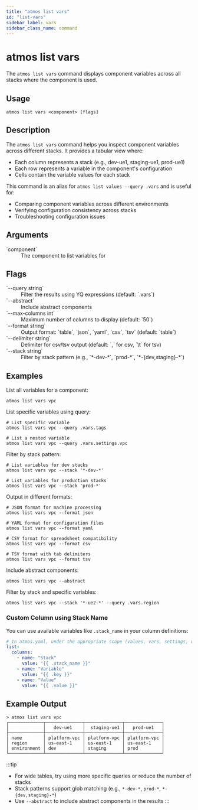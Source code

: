 ```yaml
---
title: "atmos list vars"
id: "list-vars"
sidebar_label: vars
sidebar_class_name: command
---
```


# atmos list vars

The `atmos list vars` command displays component variables across all stacks where the component is used.

## Usage

```shell
atmos list vars <component> [flags]
```

## Description

The `atmos list vars` command helps you inspect component variables across different stacks. It provides a tabular view where:

- Each column represents a stack (e.g., dev-ue1, staging-ue1, prod-ue1)
- Each row represents a variable in the component's configuration
- Cells contain the variable values for each stack

This command is an alias for `atmos list values --query .vars` and is useful for:
- Comparing component variables across different environments
- Verifying configuration consistency across stacks
- Troubleshooting configuration issues

## Arguments

<dl>
  <dt>`component`</dt>
  <dd>The component to list variables for</dd>
</dl>

## Flags

<dl>
  <dt>`--query string`</dt>
  <dd>Filter the results using YQ expressions (default: `.vars`)</dd>
  <dt>`--abstract`</dt>
  <dd>Include abstract components</dd>
  <dt>`--max-columns int`</dt>
  <dd>Maximum number of columns to display (default: `50`)</dd>
  <dt>`--format string`</dt>
  <dd>Output format: `table`, `json`, `yaml`, `csv`, `tsv` (default: `table`)</dd>
  <dt>`--delimiter string`</dt>
  <dd>Delimiter for csv/tsv output (default: `,` for csv, `\t` for tsv)</dd>
  <dt>`--stack string`</dt>
  <dd>Filter by stack pattern (e.g., `*-dev-*`, `prod-*`, `*-{dev,staging}-*`)</dd>
</dl>

## Examples

List all variables for a component:
```shell
atmos list vars vpc
```

List specific variables using query:
```shell
# List specific variable
atmos list vars vpc --query .vars.tags

# List a nested variable
atmos list vars vpc --query .vars.settings.vpc
```

Filter by stack pattern:
```shell
# List variables for dev stacks
atmos list vars vpc --stack '*-dev-*'

# List variables for production stacks
atmos list vars vpc --stack 'prod-*'
```

Output in different formats:
```shell
# JSON format for machine processing
atmos list vars vpc --format json

# YAML format for configuration files
atmos list vars vpc --format yaml

# CSV format for spreadsheet compatibility
atmos list vars vpc --format csv

# TSV format with tab delimiters
atmos list vars vpc --format tsv
```

Include abstract components:
```shell
atmos list vars vpc --abstract
```

Filter by stack and specific variables:
```shell
atmos list vars vpc --stack '*-ue2-*' --query .vars.region
```

### Custom Column using Stack Name

You can use available variables like `.stack_name` in your column definitions:

```yaml
# In atmos.yaml, under the appropriate scope (values, vars, settings, or metadata)
list:
  columns:
    - name: "Stack"
      value: "{{ .stack_name }}"
    - name: "Variable"
      value: "{{ .key }}"
    - name: "Value"
      value: "{{ .value }}"
```

## Example Output

```shell
> atmos list vars vpc
┌─────────────┬──────────────┬──────────────┬──────────────┐
│             │   dev-ue1    │  staging-ue1 │   prod-ue1   │
├─────────────┼──────────────┼──────────────┼──────────────┤
│ name        │ platform-vpc │ platform-vpc │ platform-vpc │
│ region      │ us-east-1    │ us-east-1    │ us-east-1    │
│ environment │ dev          │ staging      │ prod         │
└─────────────┴──────────────┴──────────────┴──────────────┘
```

:::tip
- For wide tables, try using more specific queries or reduce the number of stacks
- Stack patterns support glob matching (e.g., `*-dev-*`, `prod-*`, `*-{dev,staging}-*`)
- Use `--abstract` to include abstract components in the results
:::
